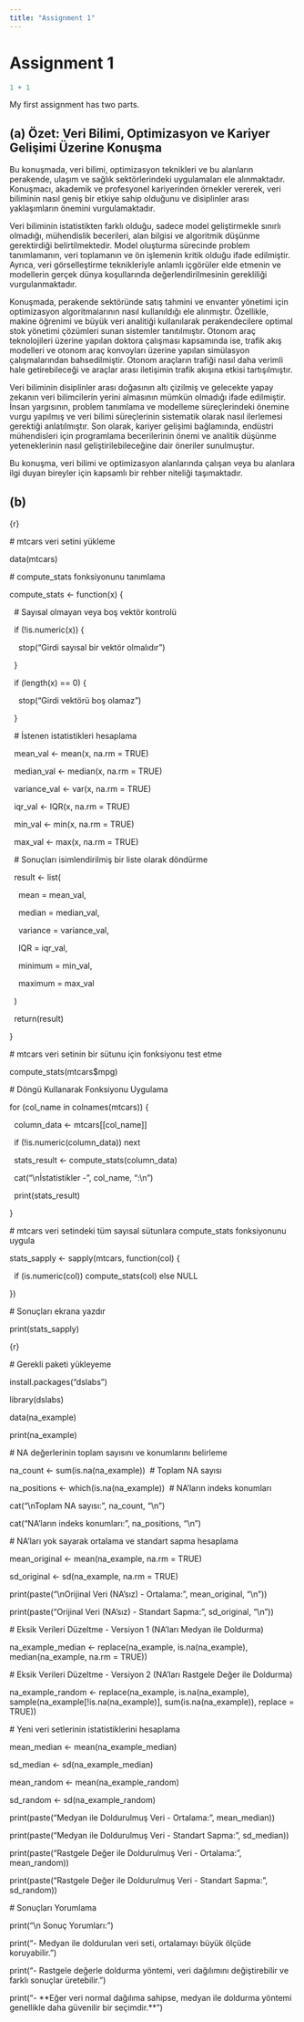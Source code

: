 ```yaml
---
title: "Assignment 1"
---
```


# Assignment 1

```r
1 + 1
```

My first assignment has two parts.

## (a) **Özet: Veri Bilimi, Optimizasyon ve Kariyer Gelişimi Üzerine Konuşma**

Bu konuşmada, veri bilimi, optimizasyon teknikleri ve bu alanların perakende, ulaşım ve sağlık sektörlerindeki uygulamaları ele alınmaktadır. Konuşmacı, akademik ve profesyonel kariyerinden örnekler vererek, veri biliminin nasıl geniş bir etkiye sahip olduğunu ve disiplinler arası yaklaşımların önemini vurgulamaktadır.

Veri biliminin istatistikten farklı olduğu, sadece model geliştirmekle sınırlı olmadığı, mühendislik becerileri, alan bilgisi ve algoritmik düşünme gerektirdiği belirtilmektedir. Model oluşturma sürecinde problem tanımlamanın, veri toplamanın ve ön işlemenin kritik olduğu ifade edilmiştir. Ayrıca, veri görselleştirme teknikleriyle anlamlı içgörüler elde etmenin ve modellerin gerçek dünya koşullarında değerlendirilmesinin gerekliliği vurgulanmaktadır.

Konuşmada, perakende sektöründe satış tahmini ve envanter yönetimi için optimizasyon algoritmalarının nasıl kullanıldığı ele alınmıştır. Özellikle, makine öğrenimi ve büyük veri analitiği kullanılarak perakendecilere optimal stok yönetimi çözümleri sunan sistemler tanıtılmıştır. Otonom araç teknolojileri üzerine yapılan doktora çalışması kapsamında ise, trafik akış modelleri ve otonom araç konvoyları üzerine yapılan simülasyon çalışmalarından bahsedilmiştir. Otonom araçların trafiği nasıl daha verimli hale getirebileceği ve araçlar arası iletişimin trafik akışına etkisi tartışılmıştır.

Veri biliminin disiplinler arası doğasının altı çizilmiş ve gelecekte yapay zekanın veri bilimcilerin yerini almasının mümkün olmadığı ifade edilmiştir. İnsan yargısının, problem tanımlama ve modelleme süreçlerindeki önemine vurgu yapılmış ve veri bilimi süreçlerinin sistematik olarak nasıl ilerlemesi gerektiği anlatılmıştır. Son olarak, kariyer gelişimi bağlamında, endüstri mühendisleri için programlama becerilerinin önemi ve analitik düşünme yeteneklerinin nasıl geliştirilebileceğine dair öneriler sunulmuştur.

Bu konuşma, veri bilimi ve optimizasyon alanlarında çalışan veya bu alanlara ilgi duyan bireyler için kapsamlı bir rehber niteliği taşımaktadır.

## (b)

{r}

\# mtcars veri setini yükleme

data(mtcars)

\# compute_stats fonksiyonunu tanımlama

compute_stats \<- function(x) {

  \# Sayısal olmayan veya boş vektör kontrolü

  if (!is.numeric(x)) {

    stop("Girdi sayısal bir vektör olmalıdır")

  }

  if (length(x) == 0) {

    stop("Girdi vektörü boş olamaz")

  }

  \# İstenen istatistikleri hesaplama

  mean_val \<- mean(x, na.rm = TRUE)

  median_val \<- median(x, na.rm = TRUE)

  variance_val \<- var(x, na.rm = TRUE)

  iqr_val \<- IQR(x, na.rm = TRUE)

  min_val \<- min(x, na.rm = TRUE)

  max_val \<- max(x, na.rm = TRUE)

  \# Sonuçları isimlendirilmiş bir liste olarak döndürme

  result \<- list(

    mean = mean_val,

    median = median_val,

    variance = variance_val,

    IQR = iqr_val,

    minimum = min_val,

    maximum = max_val

  )

  return(result)

}

\# mtcars veri setinin bir sütunu için fonksiyonu test etme

compute_stats(mtcars\$mpg)

\# Döngü Kullanarak Fonksiyonu Uygulama

for (col_name in colnames(mtcars)) {

  column_data \<- mtcars\[\[col_name\]\] 

  if (!is.numeric(column_data)) next 

  stats_result \<- compute_stats(column_data)

  cat("\\nİstatistikler -", col_name, ":\\n") 

  print(stats_result) 

}

\# mtcars veri setindeki tüm sayısal sütunlara compute_stats fonksiyonunu uygula

stats_sapply \<- sapply(mtcars, function(col) {

  if (is.numeric(col)) compute_stats(col) else NULL

})

\# Sonuçları ekrana yazdır

print(stats_sapply)

{r}

\# Gerekli paketi yükleyeme

install.packages("dslabs")

library(dslabs)

data(na_example)

print(na_example)

\# NA değerlerinin toplam sayısını ve konumlarını belirleme

na_count \<- sum(is.na(na_example))  \# Toplam NA sayısı

na_positions \<- which(is.na(na_example))  \# NA'ların indeks konumları

cat("\\nToplam NA sayısı:", na_count, "\\n")

cat("NA'ların indeks konumları:", na_positions, "\\n")

\# NA'ları yok sayarak ortalama ve standart sapma hesaplama

mean_original \<- mean(na_example, na.rm = TRUE)

sd_original \<- sd(na_example, na.rm = TRUE)

print(paste("\\nOrijinal Veri (NA'sız) - Ortalama:", mean_original, "\\n"))

print(paste("Orijinal Veri (NA'sız) - Standart Sapma:", sd_original, "\\n"))

\# Eksik Verileri Düzeltme - Versiyon 1 (NA'ları Medyan ile Doldurma)

na_example_median \<- replace(na_example, is.na(na_example), median(na_example, na.rm = TRUE))

\# Eksik Verileri Düzeltme - Versiyon 2 (NA'ları Rastgele Değer ile Doldurma)

na_example_random \<- replace(na_example, is.na(na_example), sample(na_example\[!is.na(na_example)\], sum(is.na(na_example)), replace = TRUE))

\# Yeni veri setlerinin istatistiklerini hesaplama

mean_median \<- mean(na_example_median)

sd_median \<- sd(na_example_median)

mean_random \<- mean(na_example_random)

sd_random \<- sd(na_example_random)

print(paste("Medyan ile Doldurulmuş Veri - Ortalama:", mean_median))

print(paste("Medyan ile Doldurulmuş Veri - Standart Sapma:", sd_median))

print(paste("Rastgele Değer ile Doldurulmuş Veri - Ortalama:", mean_random))

print(paste("Rastgele Değer ile Doldurulmuş Veri - Standart Sapma:", sd_random))

\# Sonuçları Yorumlama

print("\\n Sonuç Yorumları:")

print("- Medyan ile doldurulan veri seti, ortalamayı büyük ölçüde koruyabilir.")

print("- Rastgele değerle doldurma yöntemi, veri dağılımını değiştirebilir ve farklı sonuçlar üretebilir.")

print("- \*\*Eğer veri normal dağılıma sahipse, medyan ile doldurma yöntemi genellikle daha güvenilir bir seçimdir.\*\*")
